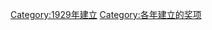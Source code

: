{{cat topic in year| topic=建立的奖项|year=1929}}
[[Category:1929年建立|Category:1929年建立]]
[[Category:各年建立的奖项|Category:各年建立的奖项]]